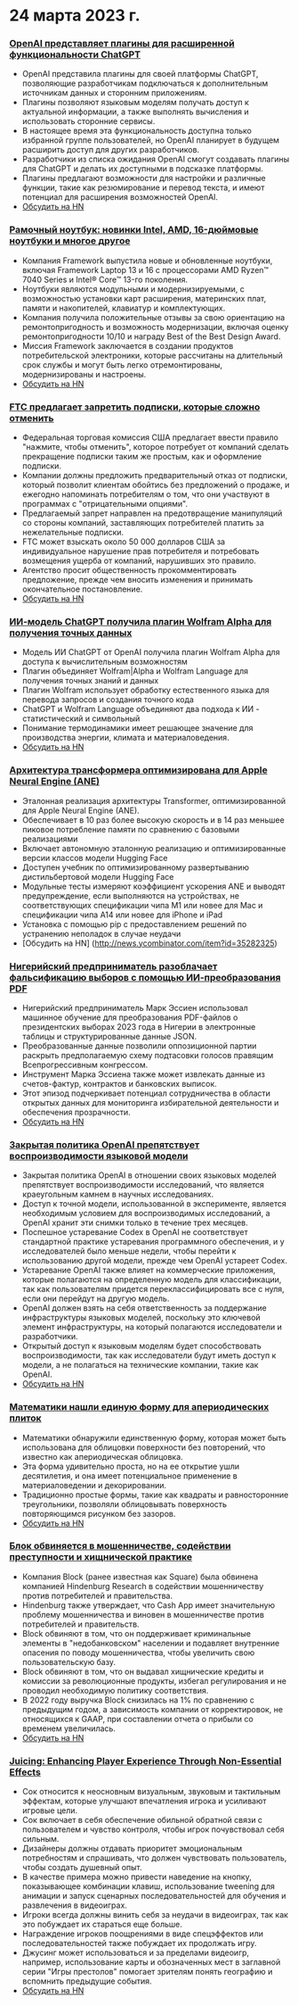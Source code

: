 
<Steps>

# 24 марта 2023 г.

### [OpenAI представляет плагины для расширенной функциональности ChatGPT](https://openai.com/blog/chatgpt-plugins)

- OpenAI представила плагины для своей платформы ChatGPT, позволяющие разработчикам подключаться к дополнительным источникам данных и сторонним приложениям.
- Плагины позволяют языковым моделям получать доступ к актуальной информации, а также выполнять вычисления и использовать сторонние сервисы.
- В настоящее время эта функциональность доступна только избранной группе пользователей, но OpenAI планирует в будущем расширить доступ для других разработчиков.
- Разработчики из списка ожидания OpenAI смогут создавать плагины для ChatGPT и делать их доступными в подсказке платформы.
- Плагины предлагают возможности для настройки и различные функции, такие как резюмирование и перевод текста, и имеют потенциал для расширения возможностей OpenAI.
- [Обсудить на HN](http://news.ycombinator.com/item?id=35277677)

### [Рамочный ноутбук: новинки Intel, AMD, 16-дюймовые ноутбуки и многое другое](https://frame.work/)

- Компания Framework выпустила новые и обновленные ноутбуки, включая Framework Laptop 13 и 16 с процессорами AMD Ryzen™ 7040 Series и Intel® Core™ 13-го поколения.
- Ноутбуки являются модульными и модернизируемыми, с возможностью установки карт расширения, материнских плат, памяти и накопителей, клавиатур и комплектующих.
- Компания получила положительные отзывы за свою ориентацию на ремонтопригодность и возможность модернизации, включая оценку ремонтопригодности 10/10 и награду Best of the Best Design Award.
- Миссия Framework заключается в создании продуктов потребительской электроники, которые рассчитаны на длительный срок службы и могут быть легко отремонтированы, модернизированы и настроены.
- [Обсудить на HN](http://news.ycombinator.com/item?id=35277660)

### [FTC предлагает запретить подписки, которые сложно отменить](https://www.theverge.com/2023/3/23/23652373/ftc-click-to-cancel-subscription-service-dark-patterns-ban)

- Федеральная торговая комиссия США предлагает ввести правило "нажмите, чтобы отменить", которое потребует от компаний сделать прекращение подписки таким же простым, как и оформление подписки.
- Компании должны предложить предварительный отказ от подписки, который позволит клиентам обойтись без предложений о продаже, и ежегодно напоминать потребителям о том, что они участвуют в программах с "отрицательными опциями".
- Предлагаемый запрет направлен на предотвращение манипуляций со стороны компаний, заставляющих потребителей платить за нежелательные подписки.
- FTC может взыскать около 50 000 долларов США за индивидуальное нарушение прав потребителя и потребовать возмещения ущерба от компаний, нарушивших это правило.
- Агентство просит общественность прокомментировать предложение, прежде чем вносить изменения и принимать окончательное постановление.
- [Обсудить на HN](http://news.ycombinator.com/item?id=35274519)

### [ИИ-модель ChatGPT получила плагин Wolfram Alpha для получения точных данных](https://writings.stephenwolfram.com/2023/03/chatgpt-gets-its-wolfram-superpowers/)

- Модель ИИ ChatGPT от OpenAI получила плагин Wolfram Alpha для доступа к вычислительным возможностям
- Плагин объединяет Wolfram|Alpha и Wolfram Language для получения точных знаний и данных
- Плагин Wolfram использует обработку естественного языка для перевода запросов и создания точного кода
- ChatGPT и Wolfram Language объединяют два подхода к ИИ - статистический и символьный
- Понимание термодинамики имеет решающее значение для производства энергии, климата и материаловедения.
- [Обсудить на HN](http://news.ycombinator.com/item?id=35277925)

### [Архитектура трансформера оптимизирована для Apple Neural Engine (ANE)](https://github.com/apple/ml-ane-transformers)

- Эталонная реализация архитектуры Transformer, оптимизированной для Apple Neural Engine (ANE).
- Обеспечивает в 10 раз более высокую скорость и в 14 раз меньшее пиковое потребление памяти по сравнению с базовыми реализациями
- Включает автономную эталонную реализацию и оптимизированные версии классов модели Hugging Face
- Доступен учебник по оптимизированному развертыванию дистильбертовой модели Hugging Face
- Модульные тесты измеряют коэффициент ускорения ANE и выводят предупреждение, если выполняются на устройствах, не соответствующих спецификации чипа M1 или новее для Mac и спецификации чипа A14 или новее для iPhone и iPad
- Установка с помощью pip с предоставлением решений по устранению неполадок в случае неудачи
- [Обсудить на HN] (http://news.ycombinator.com/item?id=35282325)

### [Нигерийский предприниматель разоблачает фальсификацию выборов с помощью ИИ-преобразования PDF](https://markessien.com/posts/drama_of_transcription/)

- Нигерийский предприниматель Марк Эссиен использовал машинное обучение для преобразования PDF-файлов о президентских выборах 2023 года в Нигерии в электронные таблицы и структурированные данные JSON.
- Преобразованные данные позволили оппозиционной партии раскрыть предполагаемую схему подтасовки голосов правящим Всепрогрессивным конгрессом.
- Инструмент Марка Эссиена также может извлекать данные из счетов-фактур, контрактов и банковских выписок.
- Этот эпизод подчеркивает потенциал сотрудничества в области открытых данных для мониторинга избирательной деятельности и обеспечения прозрачности.
- [Обсудить на HN](http://news.ycombinator.com/item?id=35272227)

### [Закрытая политика OpenAI препятствует воспроизводимости языковой модели](https://aisnakeoil.substack.com/p/openais-policies-hinder-reproducible)

- Закрытая политика OpenAI в отношении своих языковых моделей препятствует воспроизводимости исследований, что является краеугольным камнем в научных исследованиях.
- Доступ к точной модели, использованной в эксперименте, является необходимым условием для воспроизводимых исследований, а OpenAI хранит эти снимки только в течение трех месяцев.
- Поспешное устаревание Codex в OpenAI не соответствует стандартной практике устаревания программного обеспечения, и у исследователей было меньше недели, чтобы перейти к использованию другой модели, прежде чем OpenAI устареет Codex.
- Устаревание OpenAI также влияет на коммерческие приложения, которые полагаются на определенную модель для классификации, так как пользователям придется переклассифицировать все с нуля, если они перейдут на другую модель.
- OpenAI должен взять на себя ответственность за поддержание инфраструктуры языковых моделей, поскольку это ключевой элемент инфраструктуры, на который полагаются исследователи и разработчики.
- Открытый доступ к языковым моделям будет способствовать воспроизводимости, так как исследователи будут иметь доступ к модели, а не полагаться на технические компании, такие как OpenAI.
- [Обсудить на HN](http://news.ycombinator.com/item?id=35269304)

### [Математики нашли единую форму для апериодических плиток](https://www.newscientist.com/article/2365363-mathematicians-discover-shape-that-can-tile-a-wall-and-never-repeat/)

- Математики обнаружили единственную форму, которая может быть использована для облицовки поверхности без повторений, что известно как апериодическая облицовка.
- Эта форма удивительно проста, но на ее открытие ушли десятилетия, и она имеет потенциальное применение в материаловедении и декорировании.
- Традиционно простые формы, такие как квадраты и равносторонние треугольники, позволяли облицовывать поверхность повторяющимся рисунком без зазоров.
- [Обсудить на HN](http://news.ycombinator.com/item?id=35273707)

### [Блок обвиняется в мошенничестве, содействии преступности и хищнической практике](https://hindenburgresearch.com/block/)

- Компания Block (ранее известная как Square) была обвинена компанией Hindenburg Research в содействии мошенничеству против потребителей и правительства.
- Hindenburg также утверждает, что Cash App имеет значительную проблему мошенничества и виновен в мошенничестве против потребителей и правительств.
- Block обвиняют в том, что он поддерживает криминальные элементы в "недобанковском" населении и подавляет внутренние опасения по поводу мошенничества, чтобы увеличить свою пользовательскую базу.
- Block обвиняют в том, что он выдавал хищнические кредиты и комиссии за революционные продукты, избегал регулирования и не проводил необходимую политику соответствия.
- В 2022 году выручка Block снизилась на 1% по сравнению с предыдущим годом, а зависимость компании от корректировок, не относящихся к GAAP, при составлении отчета о прибыли со временем увеличилась.
- [Обсудить на HN](http://news.ycombinator.com/item?id=35273782)

### [Juicing: Enhancing Player Experience Through Non-Essential Effects](https://garden.bradwoods.io/notes/design/juice)

- Сок относится к неосновным визуальным, звуковым и тактильным эффектам, которые улучшают впечатления игрока и усиливают игровые цели.
- Сок включает в себя обеспечение обильной обратной связи с пользователем и чувство контроля, чтобы игрок почувствовал себя сильным.
- Дизайнеры должны отдавать приоритет эмоциональным потребностям и спрашивать, что должен чувствовать пользователь, чтобы создать душевный опыт.
- В качестве примера можно привести наведение на кнопку, показывающее комбинации клавиш, использование tweening для анимации и запуск сценарных последовательностей для обучения и развлечения в видеоиграх.
- Игроки всегда должны винить себя за неудачи в видеоиграх, так как это побуждает их стараться еще больше.
- Награждение игроков поощрениями в виде спецэффектов или последовательностей также побуждает их продолжать игру.
- Джусинг может использоваться и за пределами видеоигр, например, использование карты и обозначенных мест в заглавной серии "Игры престолов" помогает зрителям понять географию и вспомнить предыдущие события.
- [Обсудить на HN](http://news.ycombinator.com/item?id=35273139)

</Steps>
